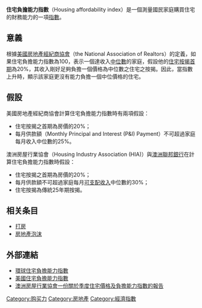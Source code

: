 '''住宅負擔能力指數'''（Housing affordability index）是一個測量國民家庭購買住宅的財務能力的一項[[指數|指數]]。

==意義==
根據[[美國房地產經紀商協會|美國房地產經紀商協會]]（the National Association of Realtors）的定義，如果住宅負擔能力指數為100，表示一個達收入[[中位數|中位數]]的家庭，假設他的[[住宅|住宅]][[按揭|按揭]][[首期|首期]]為20%，其收入剛好足夠負擔一個價格為中位數之住宅之按揭。因此，當指數上升時，顯示該家庭更沒有能力負擔一個中位價格的住宅。

==假設==
美國房地產經紀商協會計算住宅負擔能力指數時有兩項假設：
* 住宅按揭之首期為房價的20%；
* 每月供款額（Monthly Principal and Interest (P&I) Payment）不可超過家庭每月收入中位數的25%。
	
澳洲房屋行業協會（Housing Industry Association (HIA)）與[[澳洲聯邦銀行|澳洲聯邦銀行]]在計算住宅負擔能力指數時假設：
* 住宅按揭之首期為房價的20%；
* 每月供款額不可超過家庭每月[[可支配所得|可支配收入]]中位數的30%；
* 住宅按揭為傳統25年期按揭。

== 相关条目 ==
*[[打房|打房]]
*[[房地產泡沫|房地產泡沫]]

==外部連結==
* [http://www.numbeo.com/property-investment/rankings.jsp 環球住宅負擔能力指數]{{Wayback|url=http://www.numbeo.com/property-investment/rankings.jsp |date=20100427034021 }}
* [https://web.archive.org/web/20080516193737/http://www.realtor.org/Research.nsf/Pages/HousingInx 美國住宅負擔能力指數]
* [https://web.archive.org/web/20090325061231/http://www.research.commbank.com.au/cbaresearch_display/0,2209,CH3350_TS17347,00.html 澳洲房屋行業協會一份關於季度住宅價格及負擔能力指數的報告]

{{Microeconomics-stub}}
[[Category:购买力|Category:购买力]]
[[Category:房地產|Category:房地產]]
[[Category:經濟指數|Category:經濟指數]]